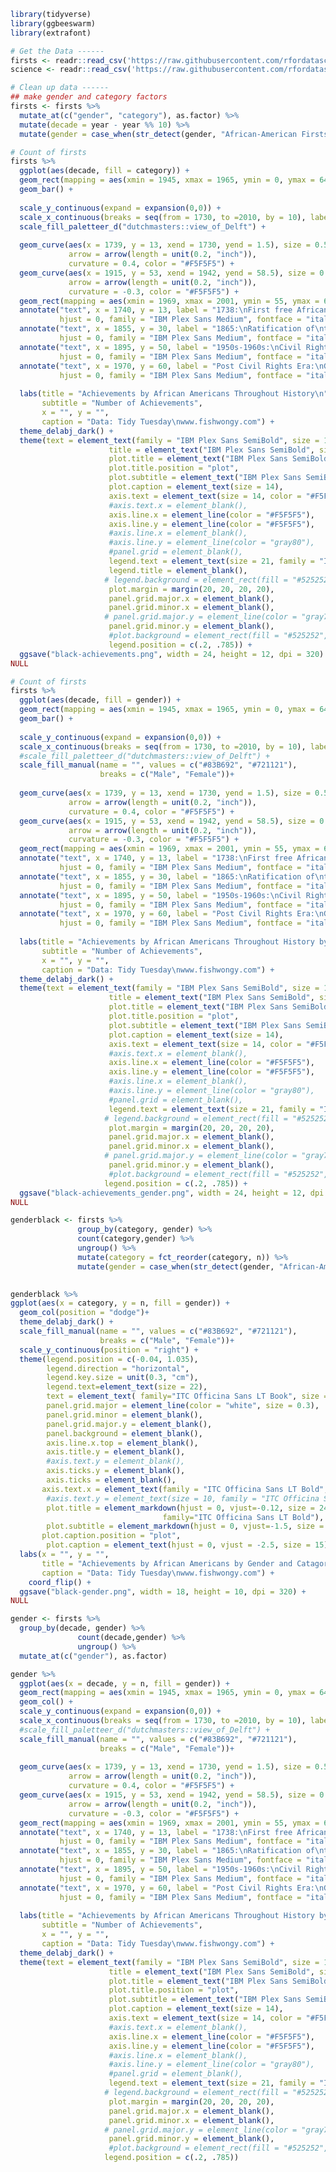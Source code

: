 ```r
library(tidyverse)
library(ggbeeswarm)
library(extrafont)
```

```r
# Get the Data ------
firsts <- readr::read_csv('https://raw.githubusercontent.com/rfordatascience/tidytuesday/master/data/2020/2020-06-09/firsts.csv')
science <- readr::read_csv('https://raw.githubusercontent.com/rfordatascience/tidytuesday/master/data/2020/2020-06-09/science.csv')
```

```r
# Clean up data ------
## make gender and category factors
firsts <- firsts %>% 
  mutate_at(c("gender", "category"), as.factor) %>% 
  mutate(decade = year - year %% 10) %>%
  mutate(gender = case_when(str_detect(gender, "African-American Firsts") ~ "Male", TRUE~"Female"))
```

```r
# Count of firsts
firsts %>% 
  ggplot(aes(decade, fill = category)) +
  geom_rect(mapping = aes(xmin = 1945, xmax = 1965, ymin = 0, ymax = 64.3), fill = NA, color = "#C2C2C2", linetype = 3) + ## dotted outline of 50s-60s
  geom_bar() +
  
  scale_y_continuous(expand = expansion(0,0)) +
  scale_x_continuous(breaks = seq(from = 1730, to =2010, by = 10), labels = paste0(seq(1730, 2010, by = 10), "s"), expand = expansion(0,0)) +
  scale_fill_paletteer_d("dutchmasters::view_of_Delft") +
  
  geom_curve(aes(x = 1739, y = 13, xend = 1730, yend = 1.5), size = 0.5,  ## 1738 arrow
             arrow = arrow(length = unit(0.2, "inch")), 
             curvature = 0.4, color = "#F5F5F5") +
  geom_curve(aes(x = 1915, y = 53, xend = 1942, yend = 58.5), size = 0.5, ## civil rights movement arrow
             arrow = arrow(length = unit(0.2, "inch")), 
             curvature = -0.3, color = "#F5F5F5") +
  geom_rect(mapping = aes(xmin = 1969, xmax = 2001, ymin = 55, ymax = 65), fill = "#525252", color = "#525252") +  ## background of the post civil rights annotation
  annotate("text", x = 1740, y = 13, label = "1738:\nFirst free African-American community,\nGracia Real de Santa Teresa de Mose in Florida", 
           hjust = 0, family = "IBM Plex Sans Medium", fontface = "italic", size = 7, color = "#F5F5F5") +
  annotate("text", x = 1855, y = 30, label = "1865:\nRatification of\nthe 13th Amendment,\nAbolishment of slavery", 
           hjust = 0, family = "IBM Plex Sans Medium", fontface = "italic", size = 7, color = "#F5F5F5") +
  annotate("text", x = 1895, y = 50, label = "1950s-1960s:\nCivil Rights Movement", 
           hjust = 0, family = "IBM Plex Sans Medium", fontface = "italic", size = 7, color = "#F5F5F5") +
  annotate("text", x = 1970, y = 60, label = "Post Civil Rights Era:\nGreater political\nrepresentation", 
           hjust = 0, family = "IBM Plex Sans Medium", fontface = "italic", size = 6, color = "#F5F5F5") +
  
  labs(title = "Achievements by African Americans Throughout History\n", 
       subtitle = "Number of Achievements",
       x = "", y = "",
       caption = "Data: Tidy Tuesday\nwww.fishwongy.com") +
  theme_delabj_dark() +
  theme(text = element_text(family = "IBM Plex Sans SemiBold", size = 13),
                      title = element_text("IBM Plex Sans SemiBold", size = 24),
                      plot.title = element_text("IBM Plex Sans SemiBold", size = 32),
                      plot.title.position = "plot",
                      plot.subtitle = element_text("IBM Plex Sans SemiBold", size = 20),
                      plot.caption = element_text(size = 14),
                      axis.text = element_text(size = 14, color = "#F5F5F5"),
                      #axis.text.x = element_blank(),
                      axis.line.x = element_line(color = "#F5F5F5"),
                      axis.line.y = element_line(color = "#F5F5F5"),
                      #axis.line.x = element_blank(),
                      #axis.line.y = element_line(color = "gray80"),
                      #panel.grid = element_blank(),
                      legend.text = element_text(size = 21, family = "IBM Plex Sans Medium"),
                      legend.title = element_blank(),
                     # legend.background = element_rect(fill = "#525252", color = "#525252"),
                      plot.margin = margin(20, 20, 20, 20),
                      panel.grid.major.x = element_blank(),
                      panel.grid.minor.x = element_blank(),
                     # panel.grid.major.y = element_line(color = "gray70"),
                      panel.grid.minor.y = element_blank(),
                      #plot.background = element_rect(fill = "#525252", color = "#525252"),
                      legend.position = c(.2, .785)) +
  ggsave("black-achievements.png", width = 24, height = 12, dpi = 320) +
NULL
```

```r
# Count of firsts
firsts %>% 
  ggplot(aes(decade, fill = gender)) +
  geom_rect(mapping = aes(xmin = 1945, xmax = 1965, ymin = 0, ymax = 64.3), fill = NA, color = "#C2C2C2", linetype = 3) + ## dotted outline of 50s-60s
  geom_bar() +
  
  scale_y_continuous(expand = expansion(0,0)) +
  scale_x_continuous(breaks = seq(from = 1730, to =2010, by = 10), labels = paste0(seq(1730, 2010, by = 10), "s"), expand = expansion(0,0)) +
  #scale_fill_paletteer_d("dutchmasters::view_of_Delft") +
  scale_fill_manual(name = "", values = c("#83B692", "#721121"),
                    breaks = c("Male", "Female"))+
  
  geom_curve(aes(x = 1739, y = 13, xend = 1730, yend = 1.5), size = 0.5,  ## 1738 arrow
             arrow = arrow(length = unit(0.2, "inch")), 
             curvature = 0.4, color = "#F5F5F5") +
  geom_curve(aes(x = 1915, y = 53, xend = 1942, yend = 58.5), size = 0.5, ## civil rights movement arrow
             arrow = arrow(length = unit(0.2, "inch")), 
             curvature = -0.3, color = "#F5F5F5") +
  geom_rect(mapping = aes(xmin = 1969, xmax = 2001, ymin = 55, ymax = 65), fill = "#525252", color = "#525252") +  ## background of the post civil rights annotation
  annotate("text", x = 1740, y = 13, label = "1738:\nFirst free African-American community,\nGracia Real de Santa Teresa de Mose in Florida", 
           hjust = 0, family = "IBM Plex Sans Medium", fontface = "italic", size = 7, color = "#F5F5F5") +
  annotate("text", x = 1855, y = 30, label = "1865:\nRatification of\nthe 13th Amendment,\nAbolishment of slavery", 
           hjust = 0, family = "IBM Plex Sans Medium", fontface = "italic", size = 7, color = "#F5F5F5") +
  annotate("text", x = 1895, y = 50, label = "1950s-1960s:\nCivil Rights Movement", 
           hjust = 0, family = "IBM Plex Sans Medium", fontface = "italic", size = 7, color = "#F5F5F5") +
  annotate("text", x = 1970, y = 60, label = "Post Civil Rights Era:\nGreater political\nrepresentation", 
           hjust = 0, family = "IBM Plex Sans Medium", fontface = "italic", size = 6, color = "#F5F5F5") +
  
  labs(title = "Achievements by African Americans Throughout History by Gender\n", 
       subtitle = "Number of Achievements",
       x = "", y = "",
       caption = "Data: Tidy Tuesday\nwww.fishwongy.com") +
  theme_delabj_dark() +
  theme(text = element_text(family = "IBM Plex Sans SemiBold", size = 13),
                      title = element_text("IBM Plex Sans SemiBold", size = 24),
                      plot.title = element_text("IBM Plex Sans SemiBold", size = 32),
                      plot.title.position = "plot",
                      plot.subtitle = element_text("IBM Plex Sans SemiBold", size = 20),
                      plot.caption = element_text(size = 14),
                      axis.text = element_text(size = 14, color = "#F5F5F5"),
                      #axis.text.x = element_blank(),
                      axis.line.x = element_line(color = "#F5F5F5"),
                      axis.line.y = element_line(color = "#F5F5F5"),
                      #axis.line.x = element_blank(),
                      #axis.line.y = element_line(color = "gray80"),
                      #panel.grid = element_blank(),
                      legend.text = element_text(size = 21, family = "IBM Plex Sans Medium"),
                     # legend.background = element_rect(fill = "#525252", color = "#525252"),
                      plot.margin = margin(20, 20, 20, 20),
                      panel.grid.major.x = element_blank(),
                      panel.grid.minor.x = element_blank(),
                     # panel.grid.major.y = element_line(color = "gray70"),
                      panel.grid.minor.y = element_blank(),
                      #plot.background = element_rect(fill = "#525252", color = "#525252"),
                     legend.position = c(.2, .785)) +
  ggsave("black-achievements_gender.png", width = 24, height = 12, dpi = 320) +
NULL
```


```r
genderblack <- firsts %>% 
               group_by(category, gender) %>% 
               count(category,gender) %>%
               ungroup() %>% 
               mutate(category = fct_reorder(category, n)) %>%
               mutate(gender = case_when(str_detect(gender, "African-American Firsts") ~ "Male", TRUE~"Female"))
  
```

```r
genderblack %>%
ggplot(aes(x = category, y = n, fill = gender)) + 
  geom_col(position = "dodge")+
  theme_delabj_dark() + 
  scale_fill_manual(name = "", values = c("#83B692", "#721121"),
                    breaks = c("Male", "Female"))+
  scale_y_continuous(position = "right") +
  theme(legend.position = c(-0.04, 1.035),
        legend.direction = "horizontal",
        legend.key.size = unit(0.3, "cm"),
        legend.text=element_text(size = 22),
        text = element_text( family="ITC Officina Sans LT Book", size = 13),
        panel.grid.major = element_line(color = "white", size = 0.3), 
        panel.grid.minor = element_blank(),
        panel.grid.major.y = element_blank(),
        panel.background = element_blank(),
        axis.line.x.top = element_blank(),
        axis.title.y = element_blank(),
        #axis.text.y = element_blank(),
        axis.ticks.y = element_blank(),
        axis.ticks = element_blank(),
       axis.text.x = element_text(family = "ITC Officina Sans LT Bold", size = 13),
        #axis.text.y = element_text(size = 10, family = "ITC Officina Sans LT Bold"),
        plot.title = element_markdown(hjust = 0, vjust=-0.12, size = 24, 
                                  family="ITC Officina Sans LT Bold"),
        plot.subtitle = element_markdown(hjust = 0, vjust=-1.5, size = 15),
       plot.caption.position = "plot",
        plot.caption = element_text(hjust = 0, vjust = -2.5, size = 15)) +
  labs(x = "", y = "", 
       title = "Achievements by African Americans by Gender and Catagory\n",
       caption = "Data: Tidy Tuesday\nwww.fishwongy.com") +
    coord_flip() +
  ggsave("black-gender.png", width = 18, height = 10, dpi = 320) +
NULL
```

```r
gender <- firsts %>%
  group_by(decade, gender) %>% 
               count(decade,gender) %>%
               ungroup() %>%
  mutate_at(c("gender"), as.factor)
```


```r
gender %>% 
  ggplot(aes(x = decade, y = n, fill = gender)) +
  geom_rect(mapping = aes(xmin = 1945, xmax = 1965, ymin = 0, ymax = 64.3), fill = NA, color = "#C2C2C2", linetype = 3) + ## dotted outline of 50s-60s
  geom_col() + 
  scale_y_continuous(expand = expansion(0,0)) +
  scale_x_continuous(breaks = seq(from = 1730, to =2010, by = 10), labels = paste0(seq(1730, 2010, by = 10), "s"), expand = expansion(0,0)) +
  #scale_fill_paletteer_d("dutchmasters::view_of_Delft") +
  scale_fill_manual(name = "", values = c("#83B692", "#721121"),
                    breaks = c("Male", "Female"))+
  
  geom_curve(aes(x = 1739, y = 13, xend = 1730, yend = 1.5), size = 0.5,  ## 1738 arrow
             arrow = arrow(length = unit(0.2, "inch")), 
             curvature = 0.4, color = "#F5F5F5") +
  geom_curve(aes(x = 1915, y = 53, xend = 1942, yend = 58.5), size = 0.5, ## civil rights movement arrow
             arrow = arrow(length = unit(0.2, "inch")), 
             curvature = -0.3, color = "#F5F5F5") +
  geom_rect(mapping = aes(xmin = 1969, xmax = 2001, ymin = 55, ymax = 65), fill = "#525252", color = "#525252") +  ## background of the post civil rights annotation
  annotate("text", x = 1740, y = 13, label = "1738:\nFirst free African-American community,\nGracia Real de Santa Teresa de Mose in Florida", 
           hjust = 0, family = "IBM Plex Sans Medium", fontface = "italic", size = 7, color = "#F5F5F5") +
  annotate("text", x = 1855, y = 30, label = "1865:\nRatification of\nthe 13th Amendment,\nAbolishment of slavery", 
           hjust = 0, family = "IBM Plex Sans Medium", fontface = "italic", size = 7, color = "#F5F5F5") +
  annotate("text", x = 1895, y = 50, label = "1950s-1960s:\nCivil Rights Movement", 
           hjust = 0, family = "IBM Plex Sans Medium", fontface = "italic", size = 7, color = "#F5F5F5") +
  annotate("text", x = 1970, y = 60, label = "Post Civil Rights Era:\nGreater political\nrepresentation", 
           hjust = 0, family = "IBM Plex Sans Medium", fontface = "italic", size = 6, color = "#F5F5F5") +
  
  labs(title = "Achievements by African Americans Throughout History by Gender\n", 
       subtitle = "Number of Achievements",
       x = "", y = "",
       caption = "Data: Tidy Tuesday\nwww.fishwongy.com") +
  theme_delabj_dark() +
  theme(text = element_text(family = "IBM Plex Sans SemiBold", size = 13),
                      title = element_text("IBM Plex Sans SemiBold", size = 24),
                      plot.title = element_text("IBM Plex Sans SemiBold", size = 32),
                      plot.title.position = "plot",
                      plot.subtitle = element_text("IBM Plex Sans SemiBold", size = 20),
                      plot.caption = element_text(size = 14),
                      axis.text = element_text(size = 14, color = "#F5F5F5"),
                      #axis.text.x = element_blank(),
                      axis.line.x = element_line(color = "#F5F5F5"),
                      axis.line.y = element_line(color = "#F5F5F5"),
                      #axis.line.x = element_blank(),
                      #axis.line.y = element_line(color = "gray80"),
                      #panel.grid = element_blank(),
                      legend.text = element_text(size = 21, family = "IBM Plex Sans Medium"),
                     # legend.background = element_rect(fill = "#525252", color = "#525252"),
                      plot.margin = margin(20, 20, 20, 20),
                      panel.grid.major.x = element_blank(),
                      panel.grid.minor.x = element_blank(),
                     # panel.grid.major.y = element_line(color = "gray70"),
                      panel.grid.minor.y = element_blank(),
                      #plot.background = element_rect(fill = "#525252", color = "#525252"),
                     legend.position = c(.2, .785))
```


